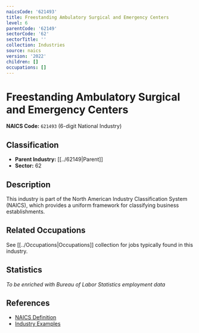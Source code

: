 ```yaml
---
naicsCode: '621493'
title: Freestanding Ambulatory Surgical and Emergency Centers
level: 6
parentCode: '62149'
sectorCode: '62'
sectorTitle: ''
collection: Industries
source: naics
version: '2022'
children: []
occupations: []
---
```

# Freestanding Ambulatory Surgical and Emergency Centers

**NAICS Code:** `621493` (6-digit National Industry)

## Classification

- **Parent Industry:** [[../62149|Parent]]
- **Sector:** 62

## Description

This industry is part of the North American Industry Classification System (NAICS), which provides a uniform framework for classifying business establishments.

## Related Occupations

See [[../Occupations|Occupations]] collection for jobs typically found in this industry.

## Statistics

*To be enriched with Bureau of Labor Statistics employment data*

## References

- [NAICS Definition](https://www.census.gov/naics/)
- [Industry Examples](https://www.census.gov/naics/2022NAICS/)
